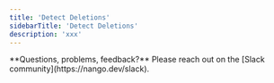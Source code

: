 ```yaml
---
title: 'Detect Deletions'
sidebarTitle: 'Detect Deletions'
description: 'xxx'
---
```


<Tip>
**Questions, problems, feedback?** Please reach out on the [Slack community](https://nango.dev/slack).
</Tip>